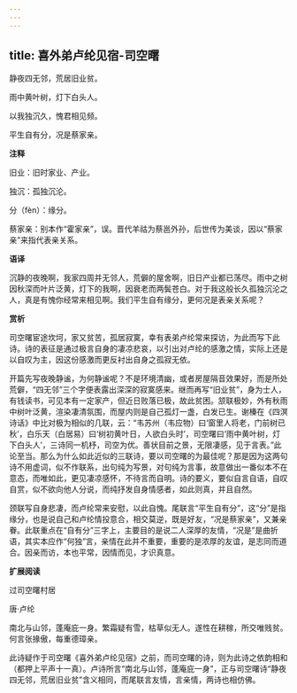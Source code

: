 ```yaml
---
---
---
```

title: 喜外弟卢纶见宿-司空曙
---

静夜四无邻，荒居旧业贫。

雨中黄叶树，灯下白头人。

以我独沉久，愧君相见频。

平生自有分，况是蔡家亲。

**注释**

旧业：旧时家业、产业。

独沉：孤独沉沦。

分（fèn）：缘分。

蔡家亲：别本作“霍家亲”，误。晋代羊祜为蔡邕外孙，后世传为美谈，因以“蔡家亲”来指代表亲关系。

**语译**

沉静的夜晚啊，我家四周并无邻人，荒僻的屋舍啊，旧日产业都已荡尽。雨中之树因秋深而叶片泛黄，灯下的我啊，因衰老而两鬓苍白。对于我这般长久孤独沉沦之人，真是有愧你经常来相见啊。我们平生自有缘分，更何况是表亲关系呢？

**赏析**

司空曙宦途坎坷，家又贫苦，孤居寂寞，幸有表弟卢纶常来探访，为此而写下此诗。诗的表征是通过极言自身的凄凉悲哀，以引出对卢纶的感激之情，实际上还是以自叹为主，因这份感激而更反衬出自身之孤寂无依。

开篇先写夜晚静谧，为何静谧呢？不是环境清幽，或者房屋隔音效果好，而是所处荒僻，“四无邻”三个字便表露出深深的寂寞感来。继而再写“旧业贫”，身为士人，有钱读书，可见本有一定家产，但近日败落已极，故此贫困。颔联极妙，外有秋雨中树叶泛黄，渲染凄清氛围，而屋内则是自己孤灯一盏，白发已生。谢榛在《四溟诗话》中比对极为相似的几联，云：“韦苏州（韦应物）曰‘窗里人将老，门前树已秋’，白乐天（白居易）曰‘树初黄叶日，人欲白头时’，司空曙曰‘雨中黄叶树，灯下白头人’，三诗同一机杼，司空为优。善状目前之景，无限凄感，见于言表。”此论至当。那么为什么如此近似的三联诗，要以司空曙的为最佳呢？那是因为这两句诗不用虚词，似不作联系，出句纯为写景，对句纯为言事，故意做出一番似本不在意态，而唯如此，更见凄凉感怀，不待言而自明。诗的要义，要似自言自语，自叹自赏，似不欲向他人分说，而纯抒发自身情感者，如此则真，并且自然。

颈联写自身悲凄，而卢纶常来安慰，以此自愧。尾联言“平生自有分”，这“分”是指缘分，也是说自己和卢纶情投意合，相交莫逆，既是好友，“况是蔡家亲”，又兼亲眷。此联重点在“自有分”三字上，主要目的是说二人深厚的友情，“况是”是曲折语，其实本应作“何独”言，亲情在此并不重要，重要的是浓厚的友谊，是志同而道合。因亲而访，本也平常，因情而见，才识真意。

**扩展阅读**

过司空曙村居

唐·卢纶

南北与山邻，蓬庵庇一身。繁霜疑有雪，枯草似无人。遂性在耕稼，所交唯贱贫。何言张掾傲，每重德璋亲。

此诗疑作于司空曙《喜外弟卢纶见宿》之前，而司空曙的诗，则为此诗之依韵相和（都押上平声十一真）。卢诗所言“南北与山邻，蓬庵庇一身”，正与司空曙诗“静夜四无邻，荒居旧业贫”含义相同，而尾联言友情，言亲情，两诗也相仿佛。